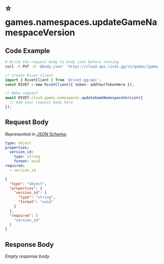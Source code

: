 
# ⭐️ games.namespaces.updateGameNamespaceVersion

## Code Example

<CodeGroup title='Request' tag='PUT' label='https://cloud.api.rivet.gg/v1/games/{game_id}/namespaces/{namespace_id}/version'>

```bash {{ title: 'cURL' }}
# Write the request body to body.json before running
curl -X PUT -d '@body.json' 'https://cloud.api.rivet.gg/v1/games/{game_id}/namespaces/{namespace_id}/version'
```

```ts
// Create Rivet client
import { RivetClient } from '@rivet-gg/api';
const RIVET = new RivetClient({ token: addYourTokenHere });

// Make request
await RIVET.cloud.games.namespaces.updateGameNamespaceVersion({
  // Add your request body here
});
```

</CodeGroup>


## Request Body

_Represented in [JSON Schema](https://json-schema.org/)._

<CodeGroup title='Request'>

```yaml
type: object
properties:
  version_id:
    type: string
    format: uuid
required:
  - version_id

```

```json
{
  "type": "object",
  "properties": {
    "version_id": {
      "type": "string",
      "format": "uuid"
    }
  },
  "required": [
    "version_id"
  ]
}
```

</CodeGroup>


## Response Body

_Empty response body._
